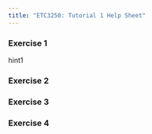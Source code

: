 ```yaml
---
title: "ETC3250: Tutorial 1 Help Sheet"
---
```


### Exercise 1
hint1

### Exercise 2

### Exercise 3

### Exercise 4